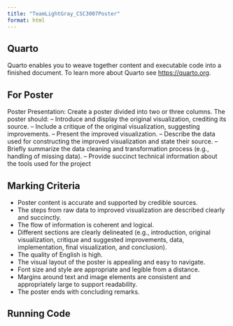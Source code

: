 ```yaml
---
title: "TeamLightGray_CSC3007Poster"
format: html
---
```


## Quarto

Quarto enables you to weave together content and executable code into a finished document. To learn more about Quarto see <https://quarto.org>.

## For Poster
Poster Presentation: Create	a	poster	divided	into	two	or	three	columns.	The	poster	should:
– Introduce	and	display	the	original	visualization,	crediting	its	source.
– Include	a	critique	of	the	original	visualization, suggesting	improvements.
– Present	the	improved	visualization.
– Describe	the	data	used	for	constructing	the	improved	visualization	and	state	their	source.
– Briefly	summarize	the	data	cleaning	and	transformation	process	(e.g.,	handling	of	missing	data).
– Provide	succinct	technical	information	about	the	tools	used	for	the	project

## Marking Criteria
- Poster content is accurate and supported by credible sources.
- The steps from raw data to improved visualization are described clearly and succinctly.
- The flow of information is coherent and logical.
- Different sections are clearly delineated (e.g., introduction, original visualization, critique and suggested improvements, data, implementation, final visualization, and conclusion).
- The quality of English is high.
- The visual layout of the poster is appealing and easy to navigate.
- Font size and style are appropriate and legible from a distance.
- Margins around text and image elements are consistent and appropriately large to support readability.
- The poster ends with concluding remarks.


## Running Code

